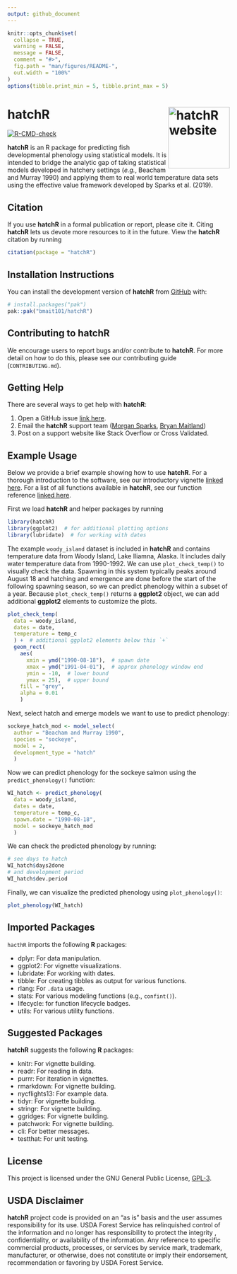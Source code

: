 ```yaml
---
output: github_document
---
```


<!-- README.md is generated from README.Rmd. Please edit that file -->

```r
knitr::opts_chunk$set(
  collapse = TRUE,
  warning = FALSE,
  message = FALSE,
  comment = "#>",
  fig.path = "man/figures/README-",
  out.width = "100%"
)
options(tibble.print_min = 5, tibble.print_max = 5)
```

# hatchR <a href="https://bmait101.github.io/hatchR/"><img src="man/figures/logo.png" alt="hatchR website" align="right" height="139"/></a>

<!-- badges: start -->

[![R-CMD-check](https://github.com/bmait101/hatchR/actions/workflows/R-CMD-check.yaml/badge.svg)](https://github.com/bmait101/hatchR/actions/workflows/R-CMD-check.yaml)

<!-- badges: end -->

**hatchR** is an R package for predicting fish developmental phenology using statistical models. It is intended to bridge the analytic gap of taking statistical models developed in hatchery settings (*e.g.*, Beacham and Murray 1990) and applying them to real world temperature data sets using the effective value framework developed by Sparks et al. (2019).

## Citation

If you use **hatchR** in a formal publication or report, please cite it. Citing **hatchR** lets us devote more resources to it in the future. View the **hatchR** citation by running

```r
citation(package = "hatchR")
```

## Installation Instructions

You can install the development version of **hatchR** from [GitHub](https://github.com/) with:

```r
# install.packages("pak")
pak::pak("bmait101/hatchR")
```

## Contributing to **hatchR**

We encourage users to report bugs and/or contribute to **hatchR**. For more detail on how to do this, please see our contributing guide (`CONTRIBUTING.md`).

## Getting Help

There are several ways to get help with **hatchR**:

1.  Open a GitHub issue [link here](https://github.com/bmait101/hatchR/issues).
2.  Email the **hatchR** support team ([Morgan Sparks](morgan.sparks@usda.gov), [Bryan Maitland](bryan.maitland@usda.gov))
3.  Post on a support website like Stack Overflow or Cross Validated.

## Example Usage

Below we provide a brief example showing how to use **hatchR**. For a thorough introduction to the software, see our introductory vignette [linked here](https://bmait101.github.io/hatchR/articles/Introduction.html). For a list of all functions available in **hatchR**, see our function reference [linked here](https://bmait101.github.io/hatchR/reference/index.html).

First we load **hatchR** and helper packages by running

```r
library(hatchR)
library(ggplot2)  # for additional plotting options
library(lubridate)  # for working with dates
```

The example `woody_island` dataset is included in **hatchR** and contains temperature data from Woody Island, Lake Iliamna, Alaska. It includes daily water temperature data from 1990-1992. We can use `plot_check_temp()` to visually check the data. Spawning in this system typically peaks around August 18 and hatching and emergence are done before the start of the following spawning season, so we can predict phenology within a subset of a year. Because `plot_check_temp()` returns a **ggplot2** object, we can add additional **ggplot2** elements to customize the plots.

```r
plot_check_temp(
  data = woody_island,
  dates = date, 
  temperature = temp_c
  ) +  # additional ggplot2 elements below this `+`
  geom_rect(
    aes(
      xmin = ymd("1990-08-18"),  # spawn date
      xmax = ymd("1991-04-01"),  # approx phenology window end
      ymin = -10,  # lower bound
      ymax = 25),  # upper bound
    fill = "grey",
    alpha = 0.01
    ) 
```

Next, select hatch and emerge models we want to use to predict phenology:

```r
sockeye_hatch_mod <- model_select(
  author = "Beacham and Murray 1990", 
  species = "sockeye", 
  model = 2, 
  development_type = "hatch"
  )
```

Now we can predict phenology for the sockeye salmon using the `predict_phenology()` function:

```r
WI_hatch <- predict_phenology(
  data = woody_island,
  dates = date,
  temperature = temp_c,
  spawn.date = "1990-08-18",
  model = sockeye_hatch_mod
  )
```

We can check the predicted phenology by running:

```r
# see days to hatch
WI_hatch$days2done
# and development period
WI_hatch$dev.period
```

Finally, we can visualize the predicted phenology using `plot_phenology()`:

```r
plot_phenology(WI_hatch)
```

## Imported Packages

`hacthR` imports the following **R** packages:

-   dplyr: For data manipulation.
-   ggplot2: For vignette visualizations.
-   lubridate: For working with dates.
-   tibble: For creating tibbles as output for various functions.
-   rlang: For `.data` usage.
-   stats: For various modeling functions (e.g., `confint()`).
-   lifecycle: for function lifecycle badges.
-   utils: For various utility functions.

## Suggested Packages

**hatchR** suggests the following **R** packages:

-   knitr: For vignette building.
-   readr: For reading in data.
-   purrr: For iteration in vignettes.
-   rmarkdown: For vignette building.
-   nycflights13: For example data.
-   tidyr: For vignette building.
-   stringr: For vignette building.
-   ggridges: For vignette building.
-   patchwork: For vignette building.
-   cli: For better messages.
-   testthat: For unit testing.

## License

This project is licensed under the GNU General Public License, [GPL-3](https://cran.r-project.org/web/licenses/GPL-3).

## USDA Disclaimer

**hatchR** project code is provided on an "as is" basis and the user assumes responsibility for its use. USDA Forest Service has relinquished control of the information and no longer has responsibility to protect the integrity , confidentiality, or availability of the information. Any reference to specific commercial products, processes, or services by service mark, trademark, manufacturer, or otherwise, does not constitute or imply their endorsement, recommendation or favoring by USDA Forest Service.
